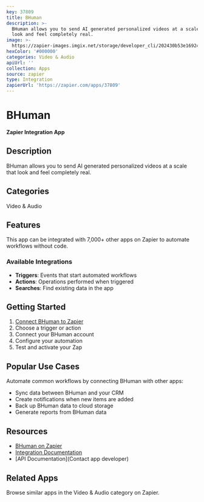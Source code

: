 ```yaml
---
key: 37809
title: BHuman
description: >-
  BHuman allows you to send AI generated personalized videos at a scale that
  look and feel completely real.
image: >-
  https://zapier-images.imgix.net/storage/developer_cli/202430b53e16924259389446c77177bc.png?auto=format%2Ccompress&ixlib=python-3.0.0&q=50
hexColor: '#000000'
categories: Video & Audio
apiUrl: ''
collection: Apps
source: zapier
type: Integration
zapierUrl: 'https://zapier.com/apps/37809'
---
```

# BHuman

**Zapier Integration App**

## Description

BHuman allows you to send AI generated personalized videos at a scale that look and feel completely real.

## Categories

Video & Audio

## Features

This app can be integrated with 7,000+ other apps on Zapier to automate workflows without code.

### Available Integrations

- **Triggers**: Events that start automated workflows
- **Actions**: Operations performed when triggered
- **Searches**: Find existing data in the app

## Getting Started

1. [Connect BHuman to Zapier](https://zapier.com/apps/37809)
2. Choose a trigger or action
3. Connect your BHuman account
4. Configure your automation
5. Test and activate your Zap

## Popular Use Cases

Automate common workflows by connecting BHuman with other apps:

- Sync data between BHuman and your CRM
- Create notifications when new items are added
- Back up BHuman data to cloud storage
- Generate reports from BHuman data

## Resources

- [BHuman on Zapier](https://zapier.com/apps/37809)
- [Integration Documentation](https://zapier.com/apps/37809/integrations)
- [API Documentation](Contact app developer)

## Related Apps

Browse similar apps in the Video & Audio category on Zapier.
